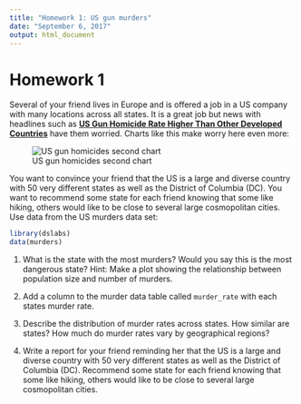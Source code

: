 ```yaml
---
title: "Homework 1: US gun murders"
date: "September 6, 2017"
output: html_document
---
```


# Homework 1

Several of your friend lives in Europe and is offered a job in a US company with many locations across all states. It is a great job but news with headlines such as [**US Gun Homicide Rate Higher Than Other Developed Countries**](http://abcnews.go.com/blogs/headlines/2012/12/us-gun-ownership-homicide-rate-higher-than-other-developed-countries/) have them worried. Charts like this make worry here even more:

![US gun homicides second chart](https://everytownresearch.org/wp-content/uploads/2016/07/GunTrends_murders_per_1000.png) 

You want to convince your friend that the US is a large and diverse country with 50 very different states as well as the District of Columbia (DC). You want to recommend some state for each friend knowing that some like hiking, others would like to be close to several large cosmopolitan cities. Use data from the US murders data set:

```r
library(dslabs)
data(murders)
```

1. What is the state with the most murders? Would you say this is the 
most dangerous state? Hint: Make a plot showing the relationship between population size and number of murders.


2. Add a column to the murder data table called `murder_rate` with each states murder rate.

3. Describe the distribution of murder rates across states. How similar are states? How much do murder rates vary by geographical regions?

4. Write a report for your friend reminding her that the US is a large and diverse country with 50 very different states as well as the District of Columbia (DC). Recommend some state for each friend knowing that some like hiking, others would like to be close to several large cosmopolitan cities.




